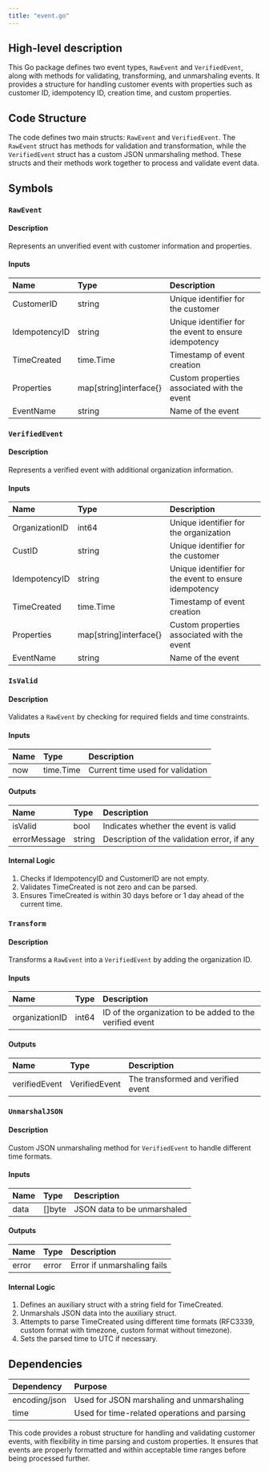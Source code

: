 ```yaml
---
title: "event.go"
---
```


## High-level description
This Go package defines two event types, `RawEvent` and `VerifiedEvent`, along with methods for validating, transforming, and unmarshaling events. It provides a structure for handling customer events with properties such as customer ID, idempotency ID, creation time, and custom properties.

## Code Structure
The code defines two main structs: `RawEvent` and `VerifiedEvent`. The `RawEvent` struct has methods for validation and transformation, while the `VerifiedEvent` struct has a custom JSON unmarshaling method. These structs and their methods work together to process and validate event data.

## Symbols

### `RawEvent`
#### Description
Represents an unverified event with customer information and properties.

#### Inputs
| Name | Type | Description |
|:-----|:-----|:------------|
| CustomerID | string | Unique identifier for the customer |
| IdempotencyID | string | Unique identifier for the event to ensure idempotency |
| TimeCreated | time.Time | Timestamp of event creation |
| Properties | map[string]interface{} | Custom properties associated with the event |
| EventName | string | Name of the event |

### `VerifiedEvent`
#### Description
Represents a verified event with additional organization information.

#### Inputs
| Name | Type | Description |
|:-----|:-----|:------------|
| OrganizationID | int64 | Unique identifier for the organization |
| CustID | string | Unique identifier for the customer |
| IdempotencyID | string | Unique identifier for the event to ensure idempotency |
| TimeCreated | time.Time | Timestamp of event creation |
| Properties | map[string]interface{} | Custom properties associated with the event |
| EventName | string | Name of the event |

### `IsValid`
#### Description
Validates a `RawEvent` by checking for required fields and time constraints.

#### Inputs
| Name | Type | Description |
|:-----|:-----|:------------|
| now | time.Time | Current time used for validation |

#### Outputs
| Name | Type | Description |
|:-----|:-----|:------------|
| isValid | bool | Indicates whether the event is valid |
| errorMessage | string | Description of the validation error, if any |

#### Internal Logic
1. Checks if IdempotencyID and CustomerID are not empty.
2. Validates TimeCreated is not zero and can be parsed.
3. Ensures TimeCreated is within 30 days before or 1 day ahead of the current time.

### `Transform`
#### Description
Transforms a `RawEvent` into a `VerifiedEvent` by adding the organization ID.

#### Inputs
| Name | Type | Description |
|:-----|:-----|:------------|
| organizationID | int64 | ID of the organization to be added to the verified event |

#### Outputs
| Name | Type | Description |
|:-----|:-----|:------------|
| verifiedEvent | VerifiedEvent | The transformed and verified event |

### `UnmarshalJSON`
#### Description
Custom JSON unmarshaling method for `VerifiedEvent` to handle different time formats.

#### Inputs
| Name | Type | Description |
|:-----|:-----|:------------|
| data | []byte | JSON data to be unmarshaled |

#### Outputs
| Name | Type | Description |
|:-----|:-----|:------------|
| error | error | Error if unmarshaling fails |

#### Internal Logic
1. Defines an auxiliary struct with a string field for TimeCreated.
2. Unmarshals JSON data into the auxiliary struct.
3. Attempts to parse TimeCreated using different time formats (RFC3339, custom format with timezone, custom format without timezone).
4. Sets the parsed time to UTC if necessary.

## Dependencies
| Dependency | Purpose |
|:-----------|:--------|
| encoding/json | Used for JSON marshaling and unmarshaling |
| time | Used for time-related operations and parsing |

This code provides a robust structure for handling and validating customer events, with flexibility in time parsing and custom properties. It ensures that events are properly formatted and within acceptable time ranges before being processed further.